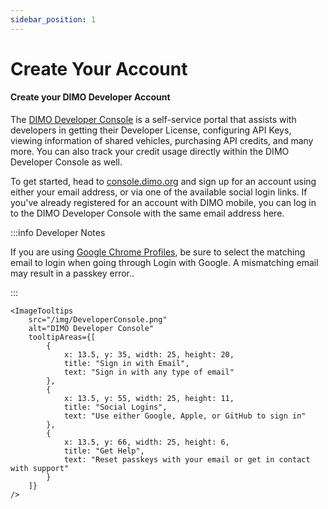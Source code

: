 ```yaml
---
sidebar_position: 1
---
```




# Create Your Account

<h4>Create your DIMO Developer Account</h4>

The [DIMO Developer Console](https://console.dimo.org) is a self-service portal that assists with developers
in getting their Developer License, configuring API Keys, viewing information of
shared vehicles, purchasing API credits, and many more. You can also track your credit
usage directly within the DIMO Developer Console as well.

To get started, head to <span className="special-links"> [console.dimo.org](https://console.dimo.org)</span>
and sign up for an account using either your email address, or via one of the
available social login links. If you've already registered for an account with
DIMO mobile, you can log in to the DIMO Developer Console with the same email
address here.

:::info Developer Notes

If you are using
[Google Chrome Profiles](https://support.google.com/chrome/answer/2364824?hl=en&co=GENIE.Platform%3DDesktop),
be sure to select the matching email to login when going through Login with
Google. A mismatching email may result in a passkey error..

:::


	<ImageTooltips
		src="/img/DeveloperConsole.png"
		alt="DIMO Developer Console"
		tooltipAreas={[
			{
				x: 13.5, y: 35, width: 25, height: 20,
				title: "Sign in with Email",
				text: "Sign in with any type of email"
			},
			{
				x: 13.5, y: 55, width: 25, height: 11,
				title: "Social Logins",
				text: "Use either Google, Apple, or GitHub to sign in"
			},
			{
				x: 13.5, y: 66, width: 25, height: 6,
				title: "Get Help",
				text: "Reset passkeys with your email or get in contact with support"
			}
		]}
	/>

